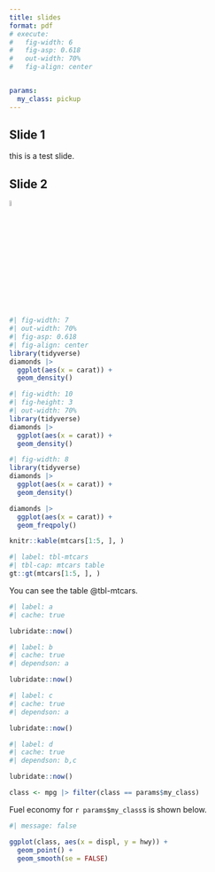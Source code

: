 ```yaml
---
title: slides
format: pdf
# execute:
#   fig-width: 6
#   fig-asp: 0.618
#   out-width: 70%
#   fig-align: center


params:
  my_class: pickup
---
```


## Slide 1

this is a test slide.

## Slide 2

![](candoso.png){width="5%"}

```r
#| fig-width: 7
#| out-width: 70%
#| fig-asp: 0.618
#| fig-align: center
library(tidyverse)
diamonds |> 
  ggplot(aes(x = carat)) +
  geom_density()
```
```r
#| fig-width: 10
#| fig-height: 3
#| out-width: 70%
library(tidyverse)
diamonds |> 
  ggplot(aes(x = carat)) +
  geom_density()
```
```r
#| fig-width: 8
library(tidyverse)
diamonds |> 
  ggplot(aes(x = carat)) +
  geom_density()
```

```r
diamonds |> 
  ggplot(aes(x = carat)) +
  geom_freqpoly()
```

```r
knitr::kable(mtcars[1:5, ], )
```

```r
#| label: tbl-mtcars
#| tbl-cap: mtcars table
gt::gt(mtcars[1:5, ], )
```
You can see the table @tbl-mtcars.

```r
#| label: a
#| cache: true

lubridate::now()
```
```r
#| label: b
#| cache: true
#| dependson: a

lubridate::now()
```
```r
#| label: c
#| cache: true
#| dependson: a

lubridate::now()
```
```r
#| label: d
#| cache: true
#| dependson: b,c

lubridate::now()
```


```r
class <- mpg |> filter(class == params$my_class)
```


Fuel economy for `r params$my_class`s is shown below.

```r
#| message: false

ggplot(class, aes(x = displ, y = hwy)) + 
  geom_point() + 
  geom_smooth(se = FALSE)
```